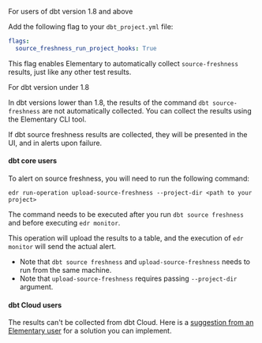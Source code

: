 <Note>For users of dbt version 1.8 and above</Note>

Add the following flag to your `dbt_project.yml` file:

```yaml dbt_project.yml
flags:
  source_freshness_run_project_hooks: True
```

This flag enables Elementary to automatically collect `source-freshness` results, just like any other test results. 

<Note>For dbt version under 1.8</Note>

In dbt versions lower than 1.8, the results of the command `dbt source-freshness` are not automatically collected.
You can collect the results using the Elementary CLI tool. 

If dbt source freshness results are collected, they will be presented in the UI, and in alerts upon failure.

#### dbt core users

To alert on source freshness, you will need to run the following command:

```shell
edr run-operation upload-source-freshness --project-dir <path to your project>
```

The command needs to be executed after you run `dbt source freshness` and before executing `edr monitor`.

This operation will upload the results to a table, and the execution of `edr monitor` will send the actual alert.

- Note that `dbt source freshness` and `upload-source-freshness` needs to run from the same machine.
- Note that `upload-source-freshness` requires passing `--project-dir` argument.

#### dbt Cloud users

The results can't be collected from dbt Cloud.
Here is a [suggestion from an Elementary user](https://elementary-community.slack.com/archives/C02CTC89LAX/p1688113609829869) for a solution you can implement.